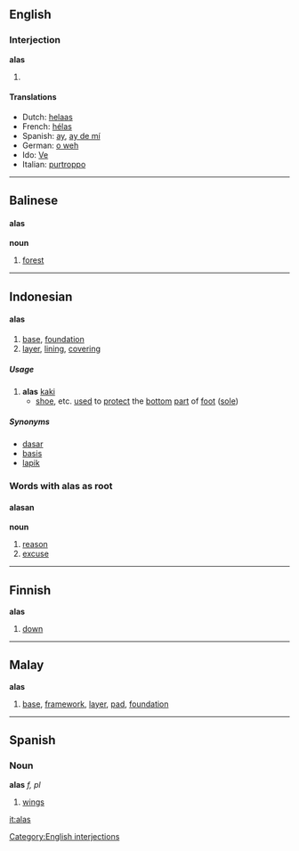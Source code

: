 ==English==
===Interjection===
'''alas'''
#{{stub}}
====Translations====
*Dutch: [[helaas]]
*French: [[hélas]]
*Spanish: [[ay]], [[ay de mí]]
*German: [[o weh]]
*Ido: [[Ve]]
*Italian: [[purtroppo]]
----

==Balinese==
====alas====
'''noun'''

# [[forest]]

----

==Indonesian==
====alas====

# [[base]], [[foundation]]
# [[layer]], [[lining]], [[covering]]

===== Usage =====
# '''alas''' [[kaki]]
#* [[shoe]], etc. [[use]]d to [[protect]] the [[bottom]] [[part]] of [[foot]] ([[sole]])

===== Synonyms =====
* [[dasar]]
* [[basis]]
* [[lapik]]

===Words with alas as root===
====alasan====
'''noun'''

# [[reason]]
# [[excuse]]

----

==Finnish==
'''alas'''

# [[down]]

----

==Malay==
'''alas'''

# [[base]], [[framework]], [[layer]], [[pad]], [[foundation]]

----

==Spanish==
===Noun===
'''alas''' ''f, pl''

#[[wing]]s

[[Category:English interjections]]

[[it:alas]]